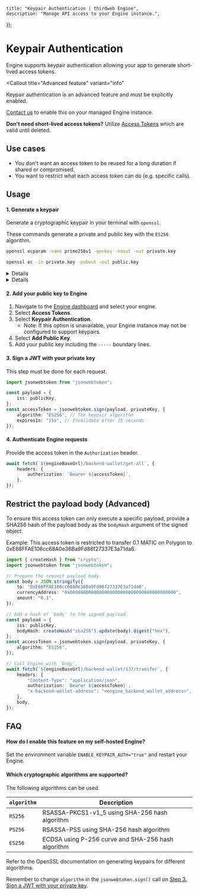 
	title: "Keypair Authentication | thirdweb Engine",
	description: "Manage API access to your Engine instance.",
});

# Keypair Authentication

Engine supports keypair authentication allowing your app to generate short-lived access tokens.

<Callout
	title="Advanced feature"
	variant="info"
>

Keypair authentication is an advanced feature and must be explicitly enabled.

[Contact us](https://thirdweb.com/contact-us) to enable this on your managed Engine instance.

**Don't need short-lived access tokens?**
Utilize [Access Tokens](/engine/v2/features/access-tokens) which are valid until deleted.

</Callout>

## Use cases

- You don't want an access token to be reused for a long duration if shared or compromised.
- You want to restrict what each access token can do (e.g. specific calls).

## Usage

#### 1. Generate a keypair

Generate a cryptographic keypair in your terminal with `openssl`.

These commands generate a private and public key with the `ES256` algorithm.

```bash
openssl ecparam -name prime256v1 -genkey -noout -out private.key
```

```bash
openssl ec -in private.key -pubout -out public.key
```

<Details id="private-key-example" summary="Private key example">

Your private key (`private.key`) looks like:

```text
-----BEGIN PRIVATE KEY-----
...
-----END PRIVATE KEY-----
```

_Note: The exact lines may differ based on the algorithm._

</Details>

<Details id="public-key-example" summary="Public key example">

Your public key (`public.key`) looks like:

```text
-----BEGIN PUBLIC KEY-----
...
-----END PUBLIC KEY-----
```

</Details>

#### 2. Add your public key to Engine

1. Navigate to the [Engine dashboard](https://thirdweb.com/team/~/~/engine) and select your engine.
1. Select **Access Tokens**.
1. Select **Keypair Authentication**.
   - Note: If this option is unavailable, your Engine instance may not be configured to support keypairs.
1. Select **Add Public Key**.
1. Add your public key including the `-----` boundary lines.

#### 3. Sign a JWT with your private key

This step must be done for each request.

```typescript
import jsonwebtoken from "jsonwebtoken";

const payload = {
	iss: publicKey,
};
const accessToken = jsonwebtoken.sign(payload, privateKey, {
	algorithm: "ES256", // The keypair algorithm
	expiresIn: "15s", // Invalidate after 15 seconds
});
```

#### 4. Authenticate Engine requests

Provide the access token in the `Authorization` header.

```typescript
await fetch(`${engineBaseUrl}/backend-wallet/get-all`, {
	headers: {
		authorization: `Bearer ${accessToken}`,
	},
});
```

## Restrict the payload body (Advanced)

To ensure this access token can only execute a specific payload, provide a SHA256 hash of the payload body as the `bodyHash` argument of the signed object.

Example: This access token is restricted to transfer 0.1 MATIC on Polygon to 0xE68FFAE106cc68A0e36Ba9Fd86f27337E3a71da6.

```typescript
import { createHash } from "crypto";
import jsonwebtoken from "jsonwebtoken";

// Prepare the request payload body.
const body = JSON.stringify({
	to: "0xE68FFAE106cc68A0e36Ba9Fd86f27337E3a71da6",
	currencyAddress: "0x0000000000000000000000000000000000000000",
	amount: "0.1",
});

// Add a hash of `body` to the signed payload.
const payload = {
	iss: publicKey,
	bodyHash: createHash("sha256").update(body).digest("hex"),
};
const accessToken = jsonwebtoken.sign(payload, privateKey, {
	algorithm: "ES256",
});

// Call Engine with `body`.
await fetch(`${engineBaseUrl}/backend-wallet/137/transfer`, {
	headers: {
		"Content-Type": "application/json",
		authorization: `Bearer ${accessToken}`,
		"x-backend-wallet-address": "<engine_backend_wallet_address>",
	},
	body,
});
```

## FAQ

#### How do I enable this feature on my self-hosted Engine?

Set the environment variable `ENABLE_KEYPAIR_AUTH="true"` and restart your Engine.

#### Which cryptographic algorithms are supported?

The following algorithms can be used.

| `algorithm` | Description                                        |
| ----------- | -------------------------------------------------- |
| `RS256`     | RSASSA-PKCS1-v1_5 using SHA-256 hash algorithm     |
| `PS256`     | RSASSA-PSS using SHA-256 hash algorithm            |
| `ES256`     | ECDSA using P-256 curve and SHA-256 hash algorithm |

Refer to the OpenSSL documentation on generating keypairs for different algorithms.

Remember to change `algorithm` in the `jsonwebtoken.sign()` call on [Step 3. Sign a JWT with your private key](/engine/v2/features/keypair-auth#3-sign-a-jwt-with-your-private-key).
